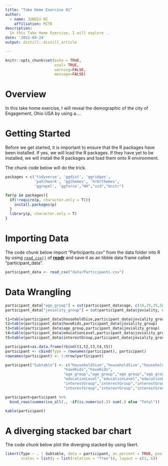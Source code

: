 ```yaml
---
title: "Take Home Exercise 01"
author: 
  - name: JUNQIU NI
    affiliation: MITB
description:
  In this Take Home Exercise, I will explore ..
date: '2022-04-24'
output: distill::distill_article

---
```

```r
knitr::opts_chunk$set(echo = TRUE,
                      eval= TRUE,
                      warning=FALSE,
                      message=FALSE)
```
# Overview

In this take home exercise, I will reveal the demographic of the city of Engagement, Ohio USA by using a.... 

# Getting Started

Before we get started, it is important to ensure that the R packages have been installed.  If yes, we will load the R packages. If they have yet to be installed, we will install the R packages and load them onto R environment.

The chunk code below will do the trick.

```r
packages = c('tidyverse', 'ggdist', 'ggridges',
             'patchwork', 'ggthemes', 'hrbrthemes',
             'ggrepel', 'ggforce',"HH","vcd","knitr")

for(p in packages){
  if(!require(p, character.only = T)){
    install.packages(p)
  }
  library(p, character.only = T)
}

```

# Importing Data

The code chunk below import "Participants.csv" from the data folder into R by using [`read_csv()`](https://readr.tidyverse.org/reference/read_delim.html) of [**readr**](https://readr.tidyverse.org/index.html) and save it as an tibble data frame called "participant_data".

```r
participant_data <- read_csv("data/Participants.csv")
```

# Data Wrangling

```r
participant_data["age_group"] = cut(participant_data$age, c(18,29,39,50,60), c("18-28","29-38","39-49","50-60"), include.lowest=TRUE)
participant_data["joviality_group"] = cut(participant_data$joviality, c(0,0.2,0.4,0.6,0.8,1), c("0-0.2", "0.2-0.4","0.4-0.6","0.6-0.8","0.8-1.0"), include.lowest=TRUE)

t1=table(participant_data$householdSize,participant_data$joviality_group)
t2=table(participant_data$haveKids,participant_data$joviality_group)
t3=table(participant_data$age_group,participant_data$joviality_group)
t4=table(participant_data$educationLevel,participant_data$joviality_group)
t5=table(participant_data$interestGroup,participant_data$joviality_group)

participant=as.data.frame(rbind(t1,t2,t3,t4,t5))
participant <- cbind(Type = rownames(participant), participant)
rownames(participant) <- 1:nrow(participant)

participant["Subtable"] <- c("householdSize","householdSize","householdSize",
                          "haveKids","haveKids",
                          "age_group","age_group","age_group","age_group",
                          "educationLevel","educationLevel","educationLevel","educationLevel",
                          "interestGroup","interestGroup","interestGroup","interestGroup","interestGroup",
                          "interestGroup","interestGroup","interestGroup","interestGroup","interestGroup")

participant=participant %>%
  bind_rows(summarise_all(., ~if(is.numeric(.)) sum(.) else "Total"))
```
```r
kable(participant)
```

# A diverging stacked bar chart

The code chunk below plot the diverging stacked by using likert.

```r
likert(Type ~ . | Subtable, data = participant, as.percent = TRUE, positive.order = TRUE, 
       scales = list(y = list(relation = "free")), layout = c(1, 6))
```
